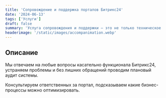 ```yaml
---
title: 'Сопровождение и поддержка порталов Битрикс24'
date: '2024-06-13'
tags: ['Услуги']
draft: false
summary: 'Услуга сопровождения и поддержки – это не только техническое обслуживание, но и забота о пользователях, которые ежедневно им пользуются.'
headerimage: '/static/images/accompanimation.webp'
---
```


## Описание

Мы отвечаем на любые вопросы касательно функционала Битрикс24, устраняем проблемы и без лишних обращений проводим плановый аудит системы.

Консультируем ответственных за портал, подсказываем какие бизнес-процессы можно оптимизировать.